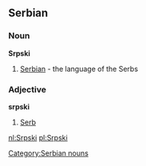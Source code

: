 ==Serbian== 
===Noun===
'''Srpski'''
#[[Serbian]] - the language of the Serbs

===Adjective===
'''srpski'''
#[[Serb]]

[[Category:Serbian nouns]]

[[nl:Srpski]]
[[pl:Srpski]]